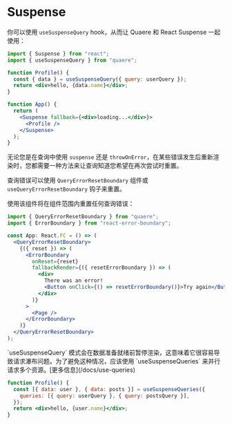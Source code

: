 
# Suspense

你可以使用 `useSuspenseQuery` hook，从而让 Quaere 和 React Suspense 一起使用：

```jsx
import { Suspense } from "react";
import { useSuspenseQuery } from "quaere";

function Profile() {
  const { data } = useSuspenseQuery({ query: userQuery });
  return <div>hello, {data.name}</div>;
}

function App() {
  return (
    <Suspense fallback={<div>loading...</div>}>
      <Profile />
    </Suspense>
  );
}
```

无论您是在查询中使用 `suspense` 还是 `throwOnError`，在某些错误发生后重新渲染时，您都需要一种方法来让查询知道您希望在再次尝试时重置。

查询错误可以使用 `QueryErrorResetBoundary` 组件或 `useQueryErrorResetBoundary` 钩子来重置。

使用该组件将在组件范围内重置任何查询错误：

```jsx
import { QueryErrorResetBoundary } from "quaere";
import { ErrorBoundary } from "react-error-boundary";

const App: React.FC = () => (
  <QueryErrorResetBoundary>
    {({ reset }) => (
      <ErrorBoundary
        onReset={reset}
        fallbackRender={({ resetErrorBoundary }) => (
          <div>
            There was an error!
            <Button onClick={() => resetErrorBoundary()}>Try again</Button>
          </div>
        )}
      >
        <Page />
      </ErrorBoundary>
    )}
  </QueryErrorResetBoundary>
);
```

<Callout>
  `useSuspenseQuery`
  模式会在数据准备就绪前暂停渲染，这意味着它很容易导致请求瀑布问题。为了避免这种情况，应该使用
  `useSuspenseQueries` 来并行请求多个资源。[更多信息](/docs/use-queries)
</Callout>

```jsx
function Profile() {
  const [{ data: user }, { data: posts }] = useSuspenseQueries({
    queries: [{ query: userQuery }, { query: postsQuery }],
  });
  return <div>hello, {user.name}</div>;
}
```
